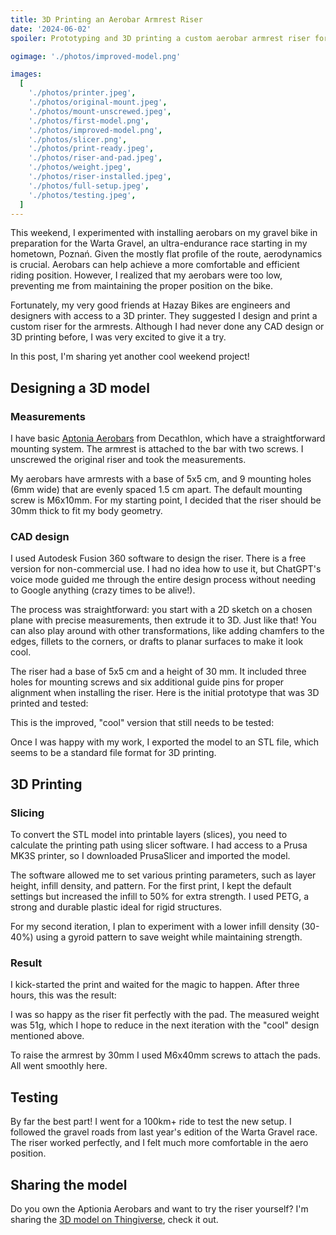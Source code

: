 ```yaml
---
title: 3D Printing an Aerobar Armrest Riser
date: '2024-06-02'
spoiler: Prototyping and 3D printing a custom aerobar armrest riser for my bike in preparation for an ultra gravel race. My first time doing CAD design and 3D printing.

ogimage: './photos/improved-model.png'

images:
  [
    './photos/printer.jpeg',
    './photos/original-mount.jpeg',
    './photos/mount-unscrewed.jpeg',
    './photos/first-model.png',
    './photos/improved-model.png',
    './photos/slicer.png',
    './photos/print-ready.jpeg',
    './photos/riser-and-pad.jpeg',
    './photos/weight.jpeg',
    './photos/riser-installed.jpeg',
    './photos/full-setup.jpeg',
    './photos/testing.jpeg',
  ]
---
```


This weekend, I experimented with installing aerobars on my gravel bike in preparation for the Warta Gravel, an ultra-endurance race starting in my hometown, Poznań. Given the mostly flat profile of the route, aerodynamics is crucial. Aerobars can help achieve a more comfortable and efficient riding position. However, I realized that my aerobars were too low, preventing me from maintaining the proper position on the bike.

Fortunately, my very good friends at Hazay Bikes are engineers and designers with access to a 3D printer. They suggested I design and print a custom riser for the armrests. Although I had never done any CAD design or 3D printing before, I was very excited to give it a try.

In this post, I'm sharing yet another cool weekend project!

<ImageComponent
  image={props.data.mdx.frontmatter.images[0]}
  description="Printing in progress"
/>

## Designing a 3D model

### Measurements

I have basic [Aptonia Aerobars](https://www.decathlon.pl/p/lemondka-do-kierownicy-triathlon/_/R-p-303804) from Decathlon, which have a straightforward mounting system. The armrest is attached to the bar with two screws. I unscrewed the original riser and took the measurements.

<Container>
  <Column>
    <ImageComponent
      image={props.data.mdx.frontmatter.images[1]}
      description="Aptionia aerobars mounting system"
    />
  </Column>
  <Column>
    <ImageComponent
      image={props.data.mdx.frontmatter.images[2]}
      description="Aptonia aerobars armrest unscrewed"
    />
  </Column>
</Container>

My aerobars have armrests with a base of 5x5 cm, and 9 mounting holes (6mm wide) that are evenly spaced 1.5 cm apart. The default mounting screw is M6x10mm. For my starting point, I decided that the riser should be 30mm thick to fit my body geometry.

### CAD design

I used Autodesk Fusion 360 software to design the riser. There is a free version for non-commercial use. I had no idea how to use it, but ChatGPT's voice mode guided me through the entire design process without needing to Google anything (crazy times to be alive!).

The process was straightforward: you start with a 2D sketch on a chosen plane with precise measurements, then extrude it to 3D. Just like that! You can also play around with other transformations, like adding chamfers to the edges, fillets to the corners, or drafts to planar surfaces to make it look cool.

The riser had a base of 5x5 cm and a height of 30 mm. It included three holes for mounting screws and six additional guide pins for proper alignment when installing the riser. Here is the initial prototype that was 3D printed and tested:

<ImageComponent
  image={props.data.mdx.frontmatter.images[3]}
  description="Initial prototype of aerobar armrest riser"
/>

This is the improved, "cool" version that still needs to be tested:

<ImageComponent
  image={props.data.mdx.frontmatter.images[4]}
  description="Improved version of aerobar armrest riser"
/>

Once I was happy with my work, I exported the model to an STL file, which seems to be a standard file format for 3D printing.

## 3D Printing

### Slicing

To convert the STL model into printable layers (slices), you need to calculate the printing path using slicer software. I had access to a Prusa MK3S printer, so I downloaded PrusaSlicer and imported the model.

The software allowed me to set various printing parameters, such as layer height, infill density, and pattern. For the first print, I kept the default settings but increased the infill to 50% for extra strength. I used PETG, a strong and durable plastic ideal for rigid structures.

For my second iteration, I plan to experiment with a lower infill density (30-40%) using a gyroid pattern to save weight while maintaining strength.

<ImageComponent
  image={props.data.mdx.frontmatter.images[5]}
  description="PrusaSlicer"
/>

### Result

I kick-started the print and waited for the magic to happen. After three hours, this was the result:

<ImageComponent
  image={props.data.mdx.frontmatter.images[6]}
  description="Print ready for testing"
/>

I was so happy as the riser fit perfectly with the pad. The measured weight was 51g, which I hope to reduce in the next iteration with the "cool" design mentioned above.

<Container>
  <Column>
    <ImageComponent
      image={props.data.mdx.frontmatter.images[7]}
      description="Aptionia aerobars mounting system"
    />
  </Column>
  <Column>
    <ImageComponent
      image={props.data.mdx.frontmatter.images[8]}
      description="Aptonia aerobars armrest unscrewed"
    />
  </Column>
</Container>

To raise the armrest by 30mm I used M6x40mm screws to attach the pads. All went smoothly here.

<Container>
  <Column>
    <ImageComponent
      image={props.data.mdx.frontmatter.images[9]}
      description="Left riser installed."
    />
  </Column>
  <Column>
    <ImageComponent
      image={props.data.mdx.frontmatter.images[10]}
      description="Full setup with riser installed. Aerogravel ready for testing."
    />
  </Column>
</Container>

## Testing

By far the best part! I went for a 100km+ ride to test the new setup. I followed the gravel roads from last year's edition of the Warta Gravel race. The riser worked perfectly, and I felt much more comfortable in the aero position.

<ImageComponent
  image={props.data.mdx.frontmatter.images[11]}
  description="Testing my setup on gravel roads in the forest."
/>

## Sharing the model

Do you own the Aptionia Aerobars and want to try the riser yourself? I'm sharing the [3D model on Thingiverse](https://www.thingiverse.com/thing:6646841), check it out.
